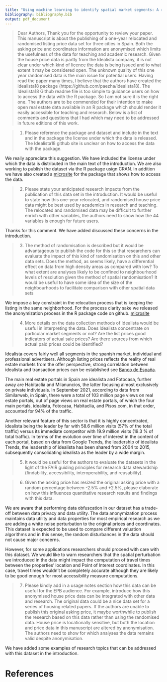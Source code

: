 ```yaml
---
title: "Using machine learning to identify spatial market segments: A reproducible study of major Spanish markets - Response to referees"
bibliography: bibliography.bib
output: pdf_document
---
```


<!--
```r
# Run only once if needed to install data package `sobiEquity`
if (!require("idealista18", character.only = TRUE)) {
      devtools::install_github("https://github.com/paezha/idealista18")
  }
```

```r
library(idealista18)
library(tidyverse)

set.seed(1234)
```
-->

> Dear Authors, Thank you for the opportunity to review your paper. This manuscript is about the publishing of a one-year relocated and randomised listing price data set for three cities in Spain. Both the asking price and coordinates information are anonymised which limits the usefulness of the data for teaching and academic research. Given the house price data is partly from the Idealista company, it is not clear under which kind of licence the data is being issued and to what extent it may be considered open. The unknown quality of this one year randomised data is the main issue for potential users. Having read the paper many times, I believe that the authors have created the idealista18 package (https://github.com/paezha/idealista18). The Idealista18 Github readme file is too simple to guidance users on how to access the data with the R package. So I am not sure it is the right one. The authors are to be commended for their intention to make open real estate data available in an R package which should render it easily accessible for teaching and research. Below is a list of comments and questions that I had which may need to be addressed in future editions of this work.

> 1.	Please reference the package and dataset and include in the text and in the package the license under which the data is released. The Idealista18 github site is unclear on how to access the data with the package.

We really appreciate this suggestion. We have included the license under which the data is distributed in the main text of the introduction. We are also working to publish the dataset via the R package usign CRAN. In addition we have also created a [microsite](https://paezha.github.io/idealista18/) for the package that shows how to access the data. 


> 2.	Please state your anticipated research impacts from the publication of this data set in the introduction.  It would be useful to state how this one-year relocated, and randomised house price data might be best used by academics in research and teaching. The relocated and randomised data may be difficult to further enrich with other variables, the authors need to show how the 44 variables is enough for future users.

Thanks for this comment. We have added discussed these concerns in the introduction. 

>3.	The method of randomisation is described but it would be advantageous to publish the code for this so that researchers can evaluate the impact of this kind of randomisation on this and other data sets. Does the method, as seems likely, have a differential effect on data from high density areas as compared with low?
To what extent are analyses likely to be confined to neighbourhood levels of resolution given the method of spatial randomisation? It would be useful to have some idea of the size of the neighbourhoods to facilitate comparison with other spatial data sets

We impose a key constraint in the relocation process that is keeping the listing in the same neighborhood. For the process clarity sake we released the anonymization process in the R package code on github. [microsite](https://paezha.github.io/idealista18/anonymization)


>4.	More details on the data collection methods of Idealista would be useful in interpreting the data. Does Idealista concentrate on particular market segments or not? Are the list prices good indicators of actual sale prices? Are there sources from which actual paid prices could be identified?

Idealista covers fairly well all segments in the spanish market, individual and professional advertisers. Although listing prices reflects the reality of real estate markets from the offer perspective, strong correlation between idealista and transaction prices can be established see [Banco de España](https://papers.ssrn.com/sol3/papers.cfm?abstract_id=3400031). 

The main real estate portals in Spain are idealista and Fotocasa, further away are Habitaclia and Milanuncios, the latter focusing almost exclusively on private individuals. In September 2021, according to data
from Similarweb, in Spain, there were a total of 103 million page views on real estate portals, out of page views on real estate portals, of which the four main portals, idealista, Fotocasa, Habitaclia, and Pisos.com, in that order, accounted for 94% of the traffic.

Another relevant feature of this sector is that it is highly concentrated, idealista being the leader by far with 58.6 million visits (57% of the total traffic)  versus its immediate competitor with 19.9 million visits (19.3 % of total traffic). In terms of the evolution over time of interest in the content of each portal, based on data from Google Trends, the leadership of idealista Trends, the leadership of idealista has been shared from 2004 to 2015, subsequently consolidating idealista as the leader by a wide margin.

>5.	It would be useful for the authors to evaluate the datasets in the light of the FAIR guiding principles for research data stewardship (findability, accessibility, interoperability, and reusability).

>6.	Given the asking price has resized the original asking price with a random percentage between -2.5% and +2.5%, please elaborate on how this influences quantitative research results and findings with this data.

We are aware that performing data obfuscation in our dataset has a trade-off between data privacy and data utility. The data anonymization process maintains data utility and data properties for most empirical research as we are adding a white noise perturbation to the original prices and coordinates. This dataset is expected to be used to compare different valuation algorithms and in this sense, the random disturbances in the data should not cause major concerns.

However, for some applications researchers should proceed with care with this dataset. We would like to warn researchers that the spatial perturbation we introduced in the data might impact the computation of travel times between the properties' location and Point of Interest coordinates. In this case, travel times wouldn't be completely accurate although they are likely to be good enough for most accessibility measure computations. 

>7.	Please kindly add in a usage notes section how this data can be useful for the EPB audience. For example, introduce how this anonymised house price data can be integrated with other data and research.
The original data could be a nice data set for a series of housing related papers. If the authors are unable to publish this original asking price, it maybe worthwhile to publish the research based on this data rather than using the randomised data. House price is locationally sensitive, but both the location and price data in this manuscript are altered by anonymisation. The authors need to show for which analyses the data remains valid despite anonymisation.

We have added some examples of research topics that can be addressed with this dataset  in the introduction. 

# References


